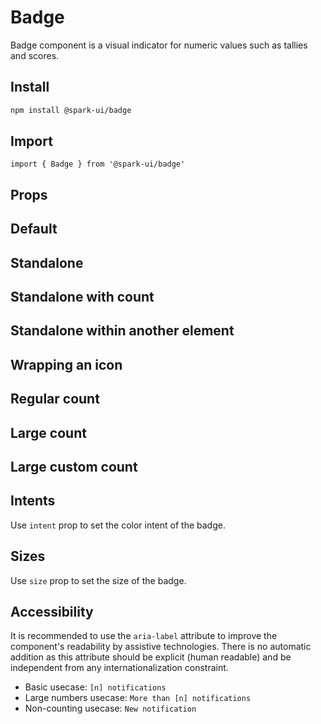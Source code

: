 
<Meta of={stories} />

# Badge

Badge component is a visual indicator for numeric values such as tallies and scores.

## Install

```sh
npm install @spark-ui/badge
```

## Import

```tsx
import { Badge } from '@spark-ui/badge'
```

## Props

<ArgTypes of={Badge} />

## Default

<Canvas of={stories.Default} />

## Standalone

<Canvas of={stories.Standalone} />

## Standalone with count

<Canvas of={stories.StandaloneWithCount} />

## Standalone within another element

<Canvas of={stories.StandaloneWithinAnotherElement} />

## Wrapping an icon

<Canvas of={stories.WrappingAnIcon} />

## Regular count

<Canvas of={stories.RegularCount} />

## Large count

<Canvas of={stories.LargeCount} />

## Large custom count

<Canvas of={stories.LargeCustomCount} />

## Intents

Use `intent` prop to set the color intent of the badge.

<Canvas of={stories.Intents} />

## Sizes

Use `size` prop to set the size of the badge.

<Canvas of={stories.Sizes} />

## Accessibility

It is recommended to use the `aria-label` attribute to improve the component's readability by assistive technologies. There is no automatic addition as this attribute should be explicit (human readable) and be independent from any internationalization constraint.

- Basic usecase: `[n] notifications`
- Large numbers usecase: `More than [n] notifications`
- Non-counting usecase: `New notification`
